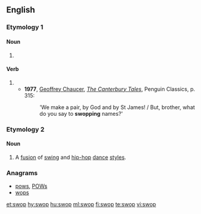 ==English==

===Etymology 1===

====Noun====
{{en-noun}}

# {{alternative spelling of|swap}}

====Verb====
{{en-verb|swops|swopping|swopped}}

# {{alternative spelling of|swap}}
#* '''1977''', [[w:Geoffrey Chaucer|Geoffrey Chaucer]], ''[[w:The Canterbury Tales|The Canterbury Tales]]'', Penguin Classics, p. 315:
#*: 'We make a pair, by God and by St James! / But, brother, what do you say to '''swopping''' names?'

===Etymology 2===
{{blend|swing|hip-hop|lang=en}}

====Noun====
{{en-noun|-}}
{{wikipedia}}
# A [[fusion]] of [[swing]] and [[hip-hop]] [[dance]] [[style]]s.

===Anagrams===
* [[pows#English|pows]], [[POWs#English|POWs]]
* [[wops#English|wops]]

[[et:swop]]
[[hy:swop]]
[[hu:swop]]
[[ml:swop]]
[[fi:swop]]
[[te:swop]]
[[vi:swop]]